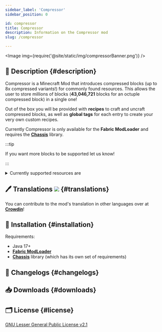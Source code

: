 ```yaml
---
sidebar_label: 'Compressor'
sidebar_position: 0

id: compressor
title: Compressor
description: Information on the Compressor mod
slug: /compressor

---
```




<Image img={require('@site/static/img/compressorBanner.png')} />


## 📑 Description {#description}

Compressor is a Minecraft Mod that introduces compressed blocks (up to 8x compressed variants!) for commonly found resources.
This allows the user to store millions of blocks (**43,046,721** blocks for an octuple compressed block) in a single one!

Out of the box you will be provided with **recipes** to craft and uncraft compressed blocks, as well as **global tags** for each entry to create your very own custom recipes.

Currently Compressor is only available for the **Fabric ModLoader** and requires the [**Chassis**](./chassis.mdx) library.

:::tip

If you want more blocks to be supported let us know!

:::

<details>
    <summary>Currently supported resources are</summary>
    <ul>
        <li>Stone</li>
        <li>Granite</li>
        <li>Diorite</li>
        <li>Andesite</li>
        <li>Cobblestone</li>
        <li>Gravel</li>
        <li>Sand</li>
        <li>Dirt</li>
        <li>Netherrack</li>
        <li>Basalt</li>
        <li>Deepslate</li>
        <li>Cobbled Deepslate</li>
        <li>Blackstone</li>
        <li>End Stone</li>
    </ul>
</details>

## 🖊️ Translations [![](https://badges.crowdin.net/compressor/localized.svg)](https://crowdin.com/project/compressor) {#translations}

You can contribute to the mod's translation in other languages over at [**Crowdin**](https://crowdin.com/project/compressor)!

## 🔧 Installation {#installation}

Requirements:
- Java 17+
- [**Fabric ModLoader**](https://fabricmc.net/)
- [**Chassis**](./chassis.mdx) library (which has its own set of requirements)

## 📰 Changelogs {#changelogs}

<Changelog project = "compressor" version= "0.1.1"></Changelog>

## 📥 Downloads {#downloads}

<Download type ="mc-mods" project = "compressor"></Download>

## 🗂️ License {#license}

[GNU Lesser General Public License v2.1](https://github.com/EvergoodTeam/Compressor/blob/1.18.1/LICENSE)